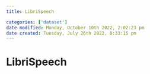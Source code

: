 ```yaml
---
title: LibriSpeech

categories: ['dataset']
date modified: Monday, October 10th 2022, 2:02:23 pm
date created: Tuesday, July 26th 2022, 8:33:15 pm
---
```


# LibriSpeech



